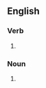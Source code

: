 ==English==

===Verb===
{{head|en|verb form}}

# {{en-third-person singular of|overnight}}

===Noun===
{{head|en|noun form|head=overnight}}
# {{plural of|overnight|lang=en}}